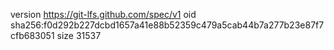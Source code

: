 version https://git-lfs.github.com/spec/v1
oid sha256:f0d292b227dcbd1657a41e88b52359c479a5cab44b7a277b23e87f7cfb683051
size 31537
